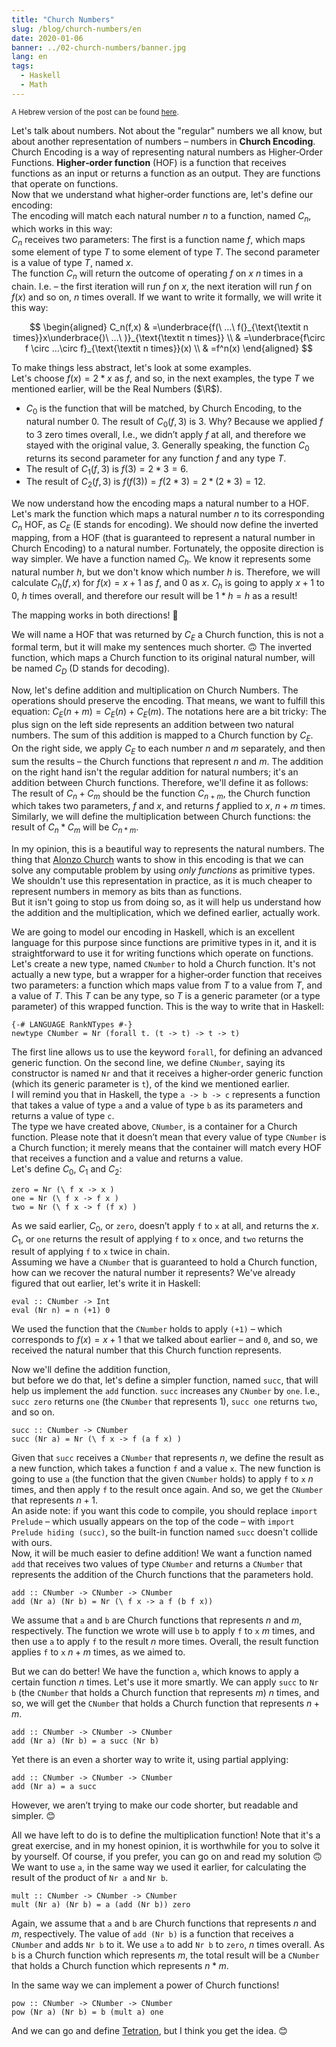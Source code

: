```yaml
---
title: "Church Numbers"
slug: /blog/church-numbers/en
date: 2020-01-06
banner: ../02-church-numbers/banner.jpg
lang: en
tags:
  - Haskell
  - Math
---
```


<small>A Hebrew version of the post can be found <a href="/blog/church-numbers/">here</a>.</small>

Let's talk about numbers. Not about the "regular" numbers we all know, but about another representation of numbers – numbers in **Church Encoding**.  
Church Encoding is a way of representing natural numbers as Higher‐Order Functions. **Higher‐order function** (HOF) is a function that receives functions as an input or returns a function as an output. They are functions that operate on functions.  
Now that we understand what higher‐order functions are, let's define our encoding:  
The encoding will match each natural number $n$ to a function, named $C_n$, which works in this way:  
$C_n$ receives two parameters: The first is a function name $f$, which maps some element of type $T$ to some element of type $T$. The second parameter is a value of type $T$, named $x$.  
The function $C_n$ will return the outcome of operating $f$ on $x$ $n$ times in a chain. I.e. – the first iteration will run $f$ on $x$, the next iteration will run $f$ on $f(x)$ and so on, $n$ times overall. If we want to write it formally, we will write it this way:

$$
\begin{aligned}
C_n(f,x)
& =\underbrace{f(\ ...\ f(}_{\text{\textit n times}}x\underbrace{)\ ...\ )}_{\text{\textit n times}} \\
& =\underbrace{f\circ f \circ ...\circ f}_{\text{\textit n times}}(x) \\
& =f^n(x)
\end{aligned}
$$

To make things less abstract, let's look at some examples.  
Let's choose $f(x)=2*x$ as $f$, and so, in the next examples, the type $T$ we mentioned earlier, will be the Real Numbers ($\R$).

- $C_0$ is the function that will be matched, by Church Encoding, to the natural number $0$. The result of $C_0(f,3)$ is $3$. Why? Because we applied $f$ to $3$ zero times overall, I.e., we didn’t apply $f$ at all, and therefore we stayed with the original value, $3$. Generally speaking, the function $C_0$ returns its second parameter for any function $f$ and any type $T$.
- The result of $C_1(f,3)$ is $f(3)=2*3=6$.
- The result of $C_2(f,3)$ is $f(f(3))=f(2*3)=2*(2*3)=12$.

We now understand how the encoding maps a natural number to a HOF.
Let's mark the function which maps a natural number $n$ to its corresponding $C_n$ HOF, as $C_E$ (E stands for encoding).
We should now define the inverted mapping, from a HOF (that is guaranteed to represent a natural number in Church Encoding) to a natural number. Fortunately, the opposite direction is way simpler. We have a function named $C_h$. We know it represents some natural number $h$, but we don't know which number $h$ is. Therefore, we will calculate $C_h(f,x)$ for $f(x)=x+1$ as $f$, and $0$ as $x$. $C_h$ is going to apply $x+1$ to $0$, $h$ times overall, and therefore our result will be $1*h=h$ as a result!

The mapping works in both directions! 🥳

We will name a HOF that was returned by $C_E$ a Church function, this is not a formal term, but it will make my sentences much shorter. 🙃
The inverted function, which maps a Church function to its original natural number, will be named $C_D$ (D stands for decoding). 

Now, let's define addition and multiplication on Church Numbers. The operations should preserve the encoding. That means, we want to fulfill this equation:
$C_E(n+m)=C_E(n)+C_E(m)$.
The notations here are a bit tricky:
The plus sign on the left side represents an addition between two natural numbers. The sum of this addition is mapped to a Church function by $C_E$.  
On the right side, we apply $C_E$ to each number $n$ and $m$ separately, and then sum the results – the Church functions that represent $n$ and $m$. The addition on the right hand isn't the regular addition for natural numbers; it's an addition between Church functions. Therefore, we'll define it as follows:  
The result of $C_n+C_m$ should be the function $C_{n+m}$, the Church function which takes two parameters, $f$ and $x$, and returns $f$ applied to $x$, $n+m$ times. Similarly, we will define the multiplication between Church functions: the result of $C_n*C_m$ will be $C_{n*m}$.

In my opinion, this is a beautiful way to represents the natural numbers. The thing that [Alonzo Church](https://en.wikipedia.org/wiki/Alonzo_Church) wants to show in this encoding is that we can solve any computable problem by using _only functions_ as primitive types.  
We shouldn't use this representation in practice, as it is much cheaper to represent numbers in memory as bits than as functions.  
But it isn't going to stop us from doing so, as it will help us understand how the addition and the multiplication, which we defined earlier, actually work.

We are going to model our encoding in Haskell, which is an excellent language for this purpose since functions are primitive types in it, and it is straightforward to use it for writing functions which operate on functions.  
Let's create a new type, named `CNumber` to hold a Church function. It's not actually a new type, but a wrapper for a higher‐order function that receives two parameters: a function which maps value from $T$ to a value from $T$, and a value of $T$. This $T$ can be any type, so $T$ is a generic parameter (or a type parameter) of this wrapped function. This is the way to write that in Haskell:

```hs:gist=SophieSaiada/4bcdc401767be16c95d3f17c8daef0e1#file-churchnumbers-hs-L1-L5
{-# LANGUAGE RankNTypes #-}
newtype CNumber = Nr (forall t. (t -> t) -> t -> t)
```

The first line allows us to use the keyword `forall`, for defining an advanced generic function. On the second line, we define `CNumber`, saying its constructor is named `Nr` and that it receives a higher‐order generic function (which its generic parameter is `t`), of the kind we mentioned earlier.  
I will remind you that in Haskell, the type `a -> b -> c` represents a function that takes a value of type `a` and a value of type `b` as its parameters and returns a value of type `c`.  
The type we have created above, `CNumber`, is a container for a Church function. Please note that it doesn’t mean that every value of type `CNumber` is a Church function; it merely means that the container will match every HOF that receives a function and a value and returns a value.  
Let's define $C_0$, $C_1$ and $C_2$:

```hs:gist=SophieSaiada/4bcdc401767be16c95d3f17c8daef0e1#file-churchnumbers-hs-L7-L10
zero = Nr (\ f x -> x )
one = Nr (\ f x -> f x )
two = Nr (\ f x -> f (f x) )
```

As we said earlier, $C_0$, or `zero`, doesn’t apply `f` to `x` at all, and returns the $x$. $C_1$, or `one` returns the result of applying `f` to `x` once, and `two` returns the result of applying `f` to `x` twice in chain.  
Assuming we have a `CNumber` that is guaranteed to hold a Church function, how can we recover the natural number it represents? We've already figured that out earlier, let's write it in Haskell:

```hs:gist=SophieSaiada/4bcdc401767be16c95d3f17c8daef0e1#file-churchnumbers-hs-L12-L13
eval :: CNumber -> Int
eval (Nr n) = n (+1) 0
```

We used the function that the `CNumber` holds to apply `(+1)` – which corresponds to $f(x)=x+1$ that we talked about earlier – and `0`, and so, we received the natural number that this Church function represents.

Now we'll define the addition function,   
but before we do that, let's define a simpler function, named `succ`, that will help us implement the `add` function.
`succ` increases any `CNumber` by `one`. I.e., `succ zero` returns `one` (the `CNumber` that represents $1$), `succ one` returns `two`, and so on.

```hs:gist=SophieSaiada/4bcdc401767be16c95d3f17c8daef0e1#file-churchnumbers-hs-L15-L16
succ :: CNumber -> CNumber
succ (Nr a) = Nr (\ f x -> f (a f x) )
```

Given that `succ` receives a `CNumber` that represents $n$,
we define the result as a new function, which takes a function `f` and a value `x`.
The new function is going to use `a` (the function that the given `CNumber` holds) to apply `f` to `x` $n$ times, and then apply `f` to the result once again. And so, we get the `CNumber` that represents $n+1$.  
An aside note: if you want this code to compile, you should replace `import Prelude` – which usually appears on the top of the code – with `import Prelude hiding (succ)`, so the built-in function named `succ` doesn't collide with ours.  
Now, it will be much easier to define addition! We want a function named `add` that receives two values of type `CNumber` and returns a `CNumber` that represents the addition of the Church functions that the parameters hold.

```hs:gist=SophieSaiada/4bcdc401767be16c95d3f17c8daef0e1#file-churchnumbers-hs-L18-L19
add :: CNumber -> CNumber -> CNumber
add (Nr a) (Nr b) = Nr (\ f x -> a f (b f x))
```

We assume that `a` and `b` are Church functions that represents $n$ and $m$, respectively. The function we wrote will use `b` to apply `f` to `x` $m$ times, and then use `a` to apply `f` to the result $n$ more times. Overall, the result function applies `f` to `x` $n+m$ times, as we aimed to.

But we can do better! We have the function `a`, which knows to apply a certain function $n$ times. Let's use it more smartly. We can apply `succ` to `Nr b` (the `CNumber` that holds a Church function that represents $m$) $n$ times, and so, we will get the `CNumber` that holds a Church function that represents $n+m$.

```hs:gist=SophieSaiada/4bcdc401767be16c95d3f17c8daef0e1#file-churchnumbers-hs-L18-L20
add :: CNumber -> CNumber -> CNumber
add (Nr a) (Nr b) = a succ (Nr b)
```

Yet there is an even a shorter way to write it, using partial applying:

```hs:gist=SophieSaiada/4bcdc401767be16c95d3f17c8daef0e1#file-churchnumbers-hs-L18-L21
add :: CNumber -> CNumber -> CNumber
add (Nr a) = a succ
```

However, we aren’t trying to make our code shorter, but readable and simpler. 😊

All we have left to do is to define the multiplication function! Note that it's a great exercise, and in my honest opinion, it is worthwhile for you to solve it by yourself. Of course, if you prefer, you can go on and read my solution 🙃  
We want to use `a`, in the same way we used it earlier, for calculating the result of the product of `Nr a` and `Nr b`.

```hs:gist=SophieSaiada/4bcdc401767be16c95d3f17c8daef0e1#file-churchnumbers-hs-L23-L25
mult :: CNumber -> CNumber -> CNumber
mult (Nr a) (Nr b) = a (add (Nr b)) zero
```

Again, we assume that `a` and `b` are Church functions that represents $n$ and $m$, respectively. The value of `add (Nr b)` is a function that receives a `CNumber` and adds `Nr b` to it. We use `a` to add `Nr b` to `zero`, $n$ times overall. As `b` is a Church function which represents $m$, the total result will be a `CNumber` that holds a Church function which represents $n*m$.

In the same way we can implement a power of Church functions!

```hs:gist=SophieSaiada/4bcdc401767be16c95d3f17c8daef0e1#file-churchnumbers-hs-L27-L29
pow :: CNumber -> CNumber -> CNumber
pow (Nr a) (Nr b) = b (mult a) one
```

And we can go and define [Tetration](https://en.wikipedia.org/wiki/Tetration), but I think you get the idea. 😊
